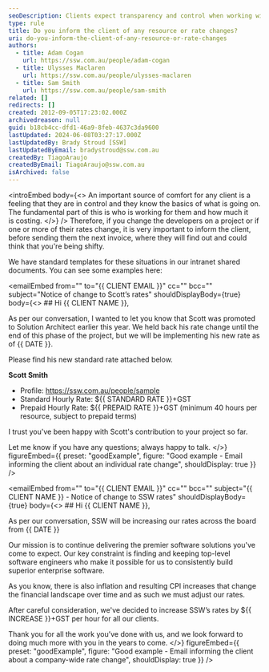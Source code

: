 ```yaml
---
seoDescription: Clients expect transparency and control when working with software development companies. To maintain trust, inform clients of any changes to resources or rates before sending next invoices.
type: rule
title: Do you inform the client of any resource or rate changes?
uri: do-you-inform-the-client-of-any-resource-or-rate-changes
authors:
  - title: Adam Cogan
    url: https://ssw.com.au/people/adam-cogan
  - title: Ulysses Maclaren
    url: https://ssw.com.au/people/ulysses-maclaren
  - title: Sam Smith
    url: https://ssw.com.au/people/sam-smith
related: []
redirects: []
created: 2012-09-05T17:23:02.000Z
archivedreason: null
guid: b18cb4cc-dfd1-46a9-8feb-4637c3da9600
lastUpdated: 2024-06-08T03:27:17.000Z
lastUpdatedBy: Brady Stroud [SSW]
lastUpdatedByEmail: bradystroud@ssw.com.au
createdBy: TiagoAraujo
createdByEmail: TiagoAraujo@ssw.com.au
isArchived: false
---
```


<introEmbed
  body={<>
An important source of comfort for any client is a feeling that they are in control and they know the basics of what is going on. The fundamental part of this is who is working for them and how much it is costing.
  </>}
/>
Therefore, if you change the developers on a project or if one or more of their rates change, it is very important to inform the client, before sending them the next invoice, where they will find out and could think that you're being shifty.

We have standard templates for these situations in our intranet shared documents. You can see some examples here:

<emailEmbed
  from=""
  to="&#123;&#123; CLIENT EMAIL &#125;&#125;"
  cc=""
  bcc=""
  subject="Notice of change to Scott’s rates"
  shouldDisplayBody={true}
  body={<>
    ## Hi &#123;&#123; CLIENT NAME &#125;&#125;,

As per our conversation, I wanted to let you know that Scott was promoted to Solution Architect earlier this year. We held back his rate change until the end of this phase of the project, but we will be implementing his new rate as of &#123;&#123; DATE &#125;&#125;.

Please find his new standard rate attached below.

**Scott Smith**

- Profile: https://ssw.com.au/people/sample
- Standard Hourly Rate: $&#123;&#123; STANDARD RATE &#125;&#125;+GST
- Prepaid Hourly Rate: $&#123;&#123; PREPAID RATE &#125;&#125;+GST (minimum 40 hours per resource, subject to prepaid terms)

I trust you've been happy with Scott's contribution to your project so far.

Let me know if you have any questions; always happy to talk.
  </>}
  figureEmbed={{
    preset: "goodExample",
    figure: "Good example - Email informing the client about an individual rate change",
    shouldDisplay: true
  }}
/>

<emailEmbed
  from=""
  to="&#123;&#123; CLIENT EMAIL &#125;&#125;"
  cc=""
  bcc=""
  subject="&#123;&#123; CLIENT NAME &#125;&#125; - Notice of change to SSW rates"
  shouldDisplayBody={true}
  body={<>
    ## Hi &#123;&#123; CLIENT NAME &#125;&#125;,

As per our conversation, SSW will be increasing our rates across the board from &#123;&#123; DATE &#125;&#125;

Our mission is to continue delivering the premier software solutions you've come to expect. Our key constraint is finding and keeping top-level software engineers who make it possible for us to consistently build superior enterprise software.

As you know, there is also inflation and resulting CPI increases that change the financial landscape over time and as such we must adjust our rates.

After careful consideration, we've decided to increase SSW’s rates by $&#123;&#123; INCREASE &#125;&#125;+GST per hour for all our clients.

Thank you for all the work you’ve done with us, and we look forward to doing much more with you in the years to come.
  </>}
  figureEmbed={{
    preset: "goodExample",
    figure: "Good example - Email informing the client about a company-wide rate change",
    shouldDisplay: true
  }}
/>
